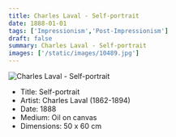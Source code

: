 ```yaml
---
title: Charles Laval - Self-portrait
date: 1888-01-01
tags: ['Impressionism','Post-Impressionism']
draft: false
summary: Charles Laval - Self-portrait
images: ['/static/images/10489.jpg']
---
```


![Charles Laval - Self-portrait](/static/images/10489.jpg)

* Title: Self-portrait
* Artist: Charles Laval (1862-1894)
* Date: 1888
* Medium: Oil on canvas
* Dimensions: 50 x 60 cm


